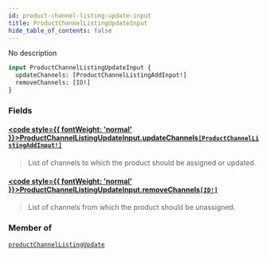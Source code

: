 ```yaml
---
id: product-channel-listing-update-input
title: ProductChannelListingUpdateInput
hide_table_of_contents: false
---
```








No description

```graphql
input ProductChannelListingUpdateInput {
  updateChannels: [ProductChannelListingAddInput!]
  removeChannels: [ID!]
}
```


### Fields

#### [<code style={{ fontWeight: 'normal' }}>ProductChannelListingUpdateInput.<b>updateChannels</b></code>](#)<Bullet />[`[ProductChannelListingAddInput!]`](../../../developer/api-reference/inputs/product-channel-listing-add-input) <Badge class="secondary" text="list"/> <Badge class="secondary" text="input"/>
> List of channels to which the product should be assigned or updated.
> 

#### [<code style={{ fontWeight: 'normal' }}>ProductChannelListingUpdateInput.<b>removeChannels</b></code>](#)<Bullet />[`[ID!]`](../../../developer/api-reference/scalars/id) <Badge class="secondary" text="list"/> <Badge class="secondary" text="scalar"/>
> List of channels from which the product should be unassigned.
> 



### Member of

[`productChannelListingUpdate`](../../../developer/api-reference/mutations/product-channel-listing-update)  <Badge class="secondary" text="mutation"/>



